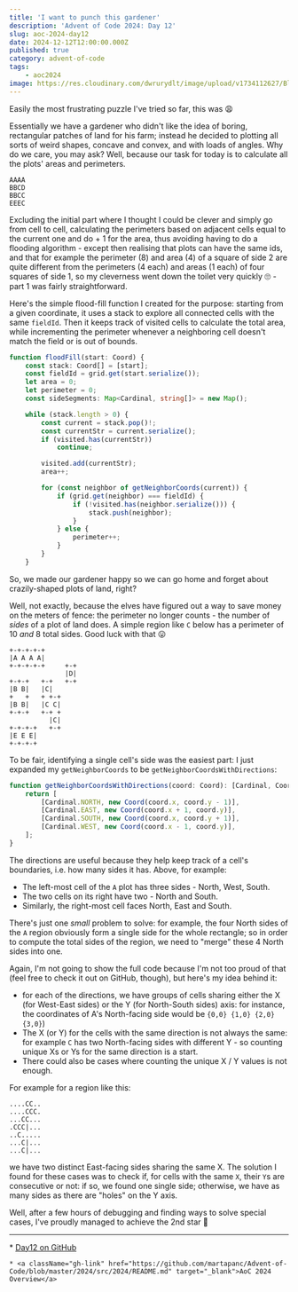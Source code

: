 ```yaml
---
title: 'I want to punch this gardener'
description: 'Advent of Code 2024: Day 12'
slug: aoc-2024-day12
date: 2024-12-12T12:00:00.000Z
published: true
category: advent-of-code
tags:
    - aoc2024
image: https://res.cloudinary.com/dwrurydlt/image/upload/v1734112627/Blog/2024-day-12_apgwa6.webp
---
```


Easily the most frustrating puzzle I've tried so far, this was 😩

Essentially we have a gardener who didn't like the idea of boring, rectangular patches of land for his farm; instead he decided to plotting all sorts of weird shapes, concave and convex, and with loads of angles.
Why do we care, you may ask? Well, because our task for today is to calculate all the plots' areas and perimeters.

```aoc
AAAA
BBCD
BBCC
EEEC
```

Excluding the initial part where I thought I could be clever and simply go from cell to cell, calculating the perimeters based on adjacent cells equal to the current one and do + 1 for the area, thus avoiding having to do a flooding algorithm - except then realising that plots can have the same ids, and that for example the perimeter (8) and area (4) of a square of side 2 are quite different from the perimeters (4 each) and areas (1 each) of four squares of side 1, so my cleverness went down the toilet very quickly 🙄 - part 1 was fairly straightforward.

Here's the simple flood-fill function I created for the purpose: starting from a given coordinate, it uses a stack to explore all connected cells with the same `fieldId`. Then it keeps track of visited cells to calculate the total area, while incrementing the perimeter whenever a neighboring cell doesn't match the field or is out of bounds.

```ts
function floodFill(start: Coord) {
    const stack: Coord[] = [start];
    const fieldId = grid.get(start.serialize());
    let area = 0;
    let perimeter = 0;
    const sideSegments: Map<Cardinal, string[]> = new Map();

    while (stack.length > 0) {
        const current = stack.pop()!;
        const currentStr = current.serialize();
        if (visited.has(currentStr))
            continue;

        visited.add(currentStr);
        area++;

        for (const neighbor of getNeighborCoords(current)) {
            if (grid.get(neighbor) === fieldId) {
                if (!visited.has(neighbor.serialize())) {
                    stack.push(neighbor);
                }
            } else {
                perimeter++;
            }
        }
    }
```

So, we made our gardener happy so we can go home and forget about crazily-shaped plots of land, right?

Well, not exactly, because the elves have figured out a way to save money on the meters of fence: the perimeter no longer counts - the number of _sides_ of a plot of land does.
A simple region like `C` below has a perimeter of 10 _and_ 8 total sides. Good luck with that 😛

```aoc
+-+-+-+-+
|A A A A|
+-+-+-+-+     +-+
              |D|
+-+-+   +-+   +-+
|B B|   |C|
+   +   + +-+
|B B|   |C C|
+-+-+   +-+ +
          |C|
+-+-+-+   +-+
|E E E|
+-+-+-+
```

To be fair, identifying a single cell's side was the easiest part: I just expanded my `getNeighborCoords` to be `getNeighborCoordsWithDirections`:

```ts
function getNeighborCoordsWithDirections(coord: Coord): [Cardinal, Coord][] {
    return [
        [Cardinal.NORTH, new Coord(coord.x, coord.y - 1)],
        [Cardinal.EAST, new Coord(coord.x + 1, coord.y)],
        [Cardinal.SOUTH, new Coord(coord.x, coord.y + 1)],
        [Cardinal.WEST, new Coord(coord.x - 1, coord.y)],
    ];
}
```

The directions are useful because they help keep track of a cell's boundaries, i.e. how many sides it has. Above, for example:

- The left-most cell of the `A` plot has three sides - North, West, South.
- The two cells on its right have two - North and South.
- Similarly, the right-most cell faces North, East and South.

There's just one _small_ problem to solve: for example, the four North sides of the `A` region obviously form a single side for the whole rectangle; so in order to compute the total sides of the region, we need to "merge" these 4 North sides into one.

Again, I'm not going to show the full code because I'm not too proud of that (feel free to check it out on GitHub, though), but here's my idea behind it:

- for each of the directions, we have groups of cells sharing either the X (for West-East sides) or the Y (for North-South sides) axis: for instance, the coordinates of A's North-facing side would be `{0,0} {1,0} {2,0} {3,0}`)
- The X (or Y) for the cells with the same direction is not always the same: for example `C` has two North-facing sides with different Y - so counting unique Xs or Ys for the same direction is a start.
- There could also be cases where counting the unique X / Y values is not enough.

For example for a region like this:

```aoc
....CC..
....CCC.
...CC...
.CCC|...
..C.....
...C|...
...C|...
```

we have two distinct East-facing sides sharing the same X. The solution I found for these cases was to check if, for cells with the same `X`, their `Y`s are consecutive or not: if so, we found one single side; otherwise, we have as many sides as there are "holes" on the Y axis.

Well, after a few hours of debugging and finding ways to solve special cases, I've proudly managed to achieve the 2nd star 💫

---

<div className="flex flex-col gap-2">
    * <a className="gh-link" href="https://github.com/martapanc/Advent-of-Code/blob/master/2024/src/2024/day12/day12.ts" target="_blank">Day12 on GitHub</a>

    * <a className="gh-link" href="https://github.com/martapanc/Advent-of-Code/blob/master/2024/src/2024/README.md" target="_blank">AoC 2024 Overview</a>

</div>
